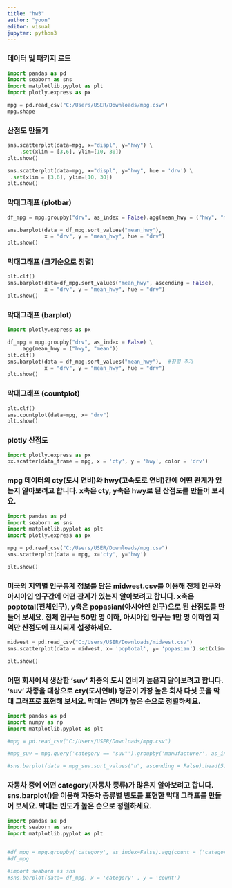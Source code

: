 ```yaml
---
title: "hw3"
author: "yoon"
editor: visual
jupyter: python3
---
```


### 데이터 및 패키지 로드

```python

import pandas as pd
import seaborn as sns
import matplotlib.pyplot as plt
import plotly.express as px

mpg = pd.read_csv("C:/Users/USER/Downloads/mpg.csv")
mpg.shape

```

### 산점도 만들기

```python

sns.scatterplot(data=mpg, x="displ", y="hwy") \
    .set(xlim = [3,6], ylim=[10, 30])
plt.show()

sns.scatterplot(data=mpg, x="displ", y="hwy", hue = 'drv') \
 .set(xlim = [3,6], ylim=[10, 30])
plt.show()

```

### 막대그래프 (plotbar)

```python

df_mpg = mpg.groupby("drv", as_index = False).agg(mean_hwy = ("hwy", "mean"))

sns.barplot(data = df_mpg.sort_values("mean_hwy"), 
            x = "drv", y = "mean_hwy", hue = "drv")
plt.show()
```

### 막대그래프 (크기순으로 정렬)

```python

plt.clf()
sns.barplot(data=df_mpg.sort_values("mean_hwy", ascending = False), 
            x = "drv", y = "mean_hwy", hue = "drv")
plt.show()

```

### 막대그래프 (barplot)

```python

import plotly.express as px

df_mpg = mpg.groupby("drv", as_index = False) \
    .agg(mean_hwy = ("hwy", "mean"))
plt.clf()
sns.barplot(data = df_mpg.sort_values("mean_hwy"),  #정렬 추가
            x = "drv", y = "mean_hwy", hue = "drv")
plt.show()

```

### 막대그래프 (countplot)

```python

plt.clf()
sns.countplot(data=mpg, x= "drv")
plt.show()

```

### plotly 산점도

```python

import plotly.express as px
px.scatter(data_frame = mpg, x = 'cty', y = 'hwy', color = 'drv')

```

### mpg 데이터의 cty(도시 연비)와 hwy(고속도로 연비)간에 어떤 관계가 있는지 알아보려고 합니다. x축은 cty, y축은 hwy로 된 산점도를 만들어 보세요.

```python

import pandas as pd
import seaborn as sns
import matplotlib.pyplot as plt
import plotly.express as px

mpg = pd.read_csv("C:/Users/USER/Downloads/mpg.csv")
sns.scatterplot(data = mpg, x='cty', y='hwy')

plt.show()

```

### 미국의 지역별 인구통계 정보를 담은 midwest.csv를 이용해 전체 인구와 아시아인 인구간에 어떤 관계가 있는지 알아보려고 합니다. x축은 poptotal(전체인구), y축은 popasian(아시아인 인구)으로 된 산점도를 만들어 보세요. 전체 인구는 50만 명 이하, 아시아인 인구는 1만 명 이하인 지역만 산점도에 표시되게 설정하세요.

```python

midwest = pd.read_csv("C:/Users/USER/Downloads/midwest.csv")
sns.scatterplot(data = midwest, x= 'poptotal', y= 'popasian').set(xlim= (0, 5000000), ylim=(0,10000))

plt.show()

```

### 어떤 회사에서 생산한 'suv' 차종의 도시 연비가 높은지 알아보려고 합니다. 'suv' 차종을 대상으로 cty(도시연비) 평균이 가장 높은 회사 다섯 곳을 막대 그래프로 표현해 보세요. 막대는 연비가 높은 순으로 정렬하세요.

```python

import pandas as pd
import numpy as np
import matplotlib.pyplot as plt

#mpg = pd.read_csv("C:/Users/USER/Downloads/mpg.csv")

#mpg_suv = mpg.query('category == "suv"').groupby('manufacturer', as_index = True).agg(n = ('cty', 'mean'))

#sns.barplot(data = mpg_suv.sort_values("n", ascending = False).head(5), x = 'manufacturer', y = 'n')


```

### 자동차 중에 어떤 category(자동차 종류)가 많은지 알아보려고 합니다. sns.barplot()을 이용해 자동차 종류별 빈도를 표현한 막대 그래프를 만들어 보세요. 막대는 빈도가 높은 순으로 정렬하세요.

```python

import pandas as pd
import seaborn as sns
import matplotlib.pyplot as plt


#df_mpg = mpg.groupby('category', as_index=False).agg(count = ('category', 'count')).sort_values('count', ascending=False)
#df_mpg

#import seaborn as sns
#sns.barplot(data= df_mpg, x = 'category' , y = 'count')
```
